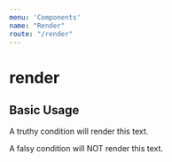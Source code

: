 ```yaml
---
menu: 'Components'
name: "Render"
route: "/render"
---
```



# render

<PropsTable of={Render} />

## Basic Usage

<Playground>
  <Render if={true}>
    <p>
      A truthy condition will render this text.
    </p>
  </Render>
  
  <Render if={false}>
    <p>
      A falsy condition will NOT render this text.
    </p>
  </Render>
</Playground>